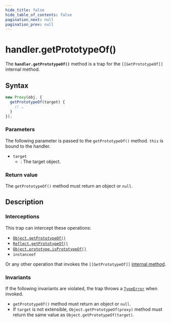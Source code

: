 ```yaml
---
hide_title: false
hide_table_of_contents: false
pagination_next: null
pagination_prev: null
---
```

# handler.getPrototypeOf()

The **`handler.getPrototypeOf()`** method is a trap for the
`[[GetPrototypeOf]]` internal method.

## Syntax

```js
new Proxy(obj, {
  getPrototypeOf(target) {
    // …
  }
});
```

### Parameters

The following parameter is passed to the `getPrototypeOf()` method.
`this` is bound to the handler.

- `target`
  - : The target object.

### Return value

The `getPrototypeOf()` method must return an object or `null`.

## Description

### Interceptions

This trap can intercept these operations:

- [`Object.getPrototypeOf()`](../../../globals/Object/getPrototypeOf.md)
- [`Reflect.getPrototypeOf()`](../../../globals/Reflect/getPrototypeOf.md)
- [`Object.prototype.isPrototypeOf()`](../../../globals/Object/prototype/isPrototypeOf.md)
- `instanceof`

Or any other operation that invokes the `[[GetPrototypeOf]]` [internal method](https://developer.mozilla.org/docs/Web/JavaScript/Reference/Global_Objects/Proxy#object_internal_methods).

### Invariants

If the following invariants are violated, the trap throws a [`TypeError`](../../../globals/TypeError/TypeError.md) when invoked.

- `getPrototypeOf()` method must return an object or `null`.
- If `target` is not extensible,
  `Object.getPrototypeOf(proxy)` method must return the same
  value as `Object.getPrototypeOf(target)`.
